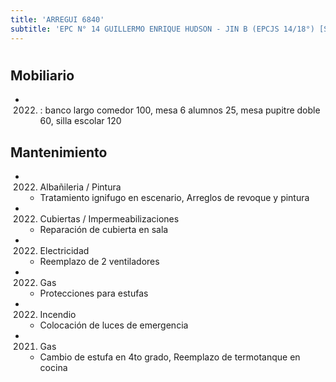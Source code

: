 ```yaml
---
title: 'ARREGUI 6840'
subtitle: 'EPC N° 14 GUILLERMO ENRIQUE HUDSON - JIN B (EPCJS 14/18°) [S]'
---
```


#


## Mobiliario

*  (2022) : banco largo comedor 100, mesa 6 alumnos 25, mesa pupitre doble 60, silla escolar 120 





## Mantenimiento

*  (2022) Albañileria / Pintura 
    + Tratamiento ignifugo en escenario, Arreglos de revoque y pintura

*  (2022) Cubiertas / Impermeabilizaciones 
    + Reparación de cubierta en sala

*  (2022) Electricidad 
    + Reemplazo de 2 ventiladores

*  (2022) Gas 
    + Protecciones para estufas

*  (2022) Incendio 
    + Colocación de luces de emergencia

*  (2021) Gas 
    + Cambio de estufa en 4to grado, Reemplazo de termotanque en cocina



